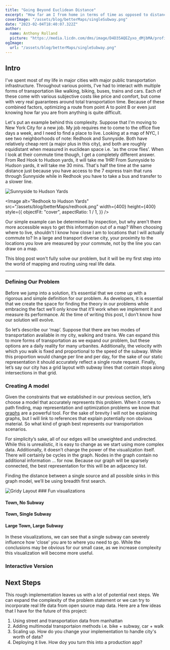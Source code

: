 ```yaml
---
title: "Going Beyond Euclidean Distance"
excerpt: "How far am I from home in terms of time as opposed to distance?"
coverImage: "/assets/blog/betterMaps/singleSubway.png"
date: "2023-02-04T18:40:07.322Z"
author:
  name: Anthony Rolland
  picture: "https://media.licdn.com/dms/image/D4D35AQEZyxo_dMjbMA/profile-framedphoto-shrink_100_100/0/1670519479753?e=1672977600&v=beta&t=nCsjIhV8KTriCxjJQ9kLcxs5exT26xquyISF7NQwtNQ"
ogImage:
  url: "/assets/blog/betterMaps/singleSubway.png"
---
```


## Intro

I've spent most of my life in major cities with major public transportation infrastructure. Throughout various points, I've had to interact with multiple forms of transportation like walking, biking, buses, trains and cars. Each of these come with various subjective costs like price and comfort, but come with very real guarantees around total transportation time. Because of these combined factors, optimizing a route from point A to point B or even just knowing how far you are from anything is quite difficult.

Let's put an example behind this complexity. Suppose that I'm moving to New York City for a new job. My job requires me to come to the office five days a week, and I need to find a place to live. Looking at a map of NYC, I see two neighborhoods of note: Redhook and Sunnyside. Both have relatively cheap rent (a major plus in this city), and both are roughly equidistant when measured in euclidean space i.e. 'as the crow flies'. When I look at their commute time though, I get a completely different answer. From Red Hook to Hudson yards, it will take me 1HR! From Sunnyside to Hudson yards, it will take me 30 mins. That's half the time at the same distance just because you have access to the 7 express train that runs through Sunnyside while in Redhook you have to take a bus and transfer to a slower line.

<FlexContainer classes="flex flex-col md:flex-row flex-wrap justify-around content-around items-center gap-2">
<Image
  alt="Sunnyside to Hudson Yards"
  src="/assets/blog/betterMaps/sunnyside.png"
  width={400}
  height={400}
  style={{
    objectFit: "cover",
    aspectRatio: 1 / 1,
  }}
/>

<Image
  alt="Redhook to Hudson Yards"
  src="/assets/blog/betterMaps/redhook.png"
  width={400}
  height={400}
  style={{
    objectFit: "cover",
    aspectRatio: 1 / 1,
  }}
/>

</FlexContainer>

Our simple example can be determined by inspection, but why aren't there more accessible ways to get this information out of a map? When choosing where to live, shouldn't I know how close I am to locations that I will actually commute to? In a large and transport diverse city, your proximity to the locations you love are measured by your commute, not by the line you can draw on a map.

This blog post won't fully solve our problem, but it will be my first step into the world of mapping and routing using real life data.

---

### Defining Our Problem

Before we jump into a solution, it’s essential that we come up with a rigorous and simple definition for our problem. As developers, it is essential that we create the space for finding the theory in our problems while embracing the fact we’ll only know that it’ll work when we implement it and measure its performance. At the time of writing this post, I don’t know how our solution will evolve.

So let’s describe our ‘map’. Suppose that there are two modes of transportation available in my city, walking and trains. We can expand this to more forms of transportation as we expand our problem, but these options are a daily reality for many urbanites. Additionally, the velocity with which you walk is fixed and proportional to the speed of the subway. While this proportion would change per line and per day, for the sake of our static representation it should accurately reflect a single route request. Finally, let’s say our city has a grid layout with subway lines that contain stops along intersections in that grid.

### Creating A model

Given the constraints that we established in our previous section, let’s choose a model that accurately represents this problem. When it comes to path finding, map representation and optimization problems we know that [graphs](<https://en.wikipedia.org/wiki/Graph_(abstract_data_type)>) are a powerful tool. For the sake of brevity I will not be explaining graphs, but I will link to references that explain potentially non obvious material. So what kind of graph best represents our transportation scenarios.

For simplicity’s sake, all of our edges will be unweighted and undirected. While this is unrealistic, it is easy to change as we start using more complex data. Additionally, it doesn’t change the power of the visualization itself. There will certainly be cycles in the graph. Nodes in the graph contain no additional information … for now. Because our graph will be sparsely connected, the best representation for this will be an adjacency list.

Finding the distance between a single source and all possible sinks in this graph model, we’ll be using breadth first search.

<FlexContainer classes="flex flex-col flex-wrap justify-around content-around items-center gap-2">
  <Image
    alt="Gridy Layout"
    src="/assets/blog/betterMaps/plainGraph.png"
    width={400}
    height={400}
    style={{
      objectFit: "cover",
      aspectRatio: 1 / 1,
    }}
  />
</FlexContainer>
### Fun visualizations

<FlexContainer classes="flex flex-col justify-around content-around items-center md:flex-row flex-wrap gap-2">
  <FlexContainer classes="flex flex-col justify-around content-around items-center gap-2">
    <h4> Town, No Subway </h4>
    <Map n={5} seed={1} sideLength={300} />
  </FlexContainer>
  <FlexContainer classes="flex flex-col justify-around content-around items-center gap-2">
    <h4> Town, Single Subway </h4>
    <Map n={5} seed={0} sideLength={300} subway />
  </FlexContainer>
  <FlexContainer classes="flex flex-col justify-around content-around items-center gap-2">
    <h4> Large Town, Large Subway </h4>
    <Map n={30} seed={0} sideLength={300} subway />
  </FlexContainer>
</FlexContainer>

In these visualizations, we can see that a single subway can severely influence how 'close' you are
to where you need to go. While the conclusions may be obvious for our small case, as we increase complexity
this visualization will become more useful.

### Interactive Version

<FlexContainer classes="flex flex-col justify-around content-around items-center gap-2">
  <Map n={50} seed={0} sideLength={400} subway showControls />
</FlexContainer>

## Next Steps

This rough implementation leaves us with a lot of potential next steps. We can expand the complexity of the problem statement
or we can try to incorporate real life data from open source map data. Here are a few ideas that I have for the future of this project:

1. Using street and transportation data from manhattan
2. Adding multimodal transportaion methods i.e. bike + subway, car + walk
3. Scaling up. How do you change your implementation to handle city's worth of data?
4. Deploying it live. How doy you turn this into a production app?
